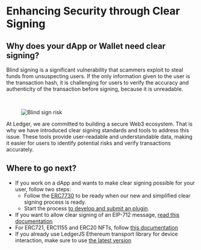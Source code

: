 # Enhancing Security through Clear Signing


## Why does your dApp or Wallet need clear signing?

Blind signing is a significant vulnerability that scammers exploit to steal funds from unsuspecting users. If the only information given to the user is the transaction hash, it is challenging for users to verify the accuracy and authenticity of the transaction before signing, because it is unreadable.

<br/>

<div style={{width: "90%"}} className="center">
  <figure>
    <img src="/blind-signing-risk.png" alt="Blind sign risk"/>
  </figure>
</div>

At Ledger, we are committed to building a secure Web3 ecosystem. That is why we have introduced clear signing standards and tools to address this issue. These tools provide user-readable and understandable data, making it easier for users to identify potential risks and verify transactions accurately.

## Where to go next?

- If you work on a dApp and wants to make clear signing possible for your user, follow two steps:
  - Follow the [ERC7730](./erc7730) to be ready when our new and simplified clear signing process is ready.
  - Start the process [to develop and submit an plugin](../device-app/getting-started).
- If you want to allow clear signing of an EIP-712 message, [read this documentation](./eip712)
- For ERC721, ERC1155 and ERC20 NFTs, follow [this documentation](./nft)
- If you already use LedgerJS Ethereum transport library for device interaction, make sure to use [the latest version](https://github.com/LedgerHQ/ledger-live/tree/b2163a6eaafd46390d4a14bad8e62fcc10454c05/libs/ledgerjs/packages/hw-app-eth)